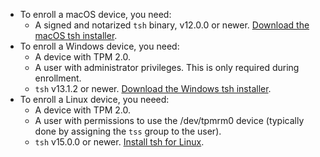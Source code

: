- To enroll a macOS device, you need:
  - A signed and notarized `tsh` binary, v12.0.0 or newer.
    [Download the macOS tsh installer](../../installation.mdx#macos).
- To enroll a Windows device, you need:
  - A device with TPM 2.0.
  - A user with administrator privileges. This is only required during enrollment.
  - `tsh` v13.1.2 or newer. [Download the Windows tsh installer](../../installation.mdx#windows-tsh-client-only).
- To enroll a Linux device, you neeed:
  - A device with TPM 2.0.
  - A user with permissions to use the /dev/tpmrm0 device (typically done by
    assigning the `tss` group to the user).
  - `tsh` v15.0.0 or newer. [Install tsh for Linux](../../installation.mdx#linux).
